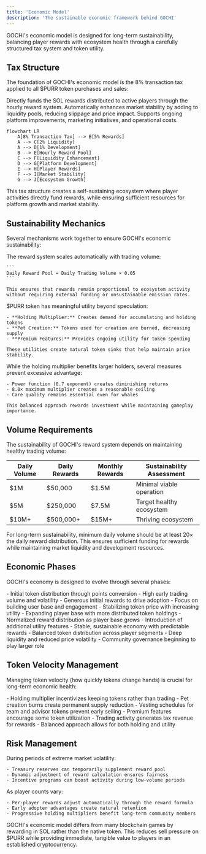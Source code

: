 ```yaml
---
title: 'Economic Model'
description: 'The sustainable economic framework behind GOCHI'
---
```


GOCHI's economic model is designed for long-term sustainability, balancing player rewards with ecosystem health through a carefully structured tax system and token utility.

## Tax Structure

The foundation of GOCHI's economic model is the 8% transaction tax applied to all $PURR token purchases and sales:

<CardGroup cols={3}>
  <Card title="5% to Rewards" icon="sack-dollar">
    Directly funds the SOL rewards distributed to active players through the hourly reward system.
  </Card>
  <Card title="2% to Liquidity" icon="water">
    Automatically enhances market stability by adding to liquidity pools, reducing slippage and price impact.
  </Card>
  <Card title="1% to Development" icon="wrench">
    Supports ongoing platform improvements, marketing initiatives, and operational costs.
  </Card>
</CardGroup>

```mermaid
flowchart LR
    A[8% Transaction Tax] --> B[5% Rewards]
    A --> C[2% Liquidity]
    A --> D[1% Development]
    B --> E[Hourly Reward Pool]
    C --> F[Liquidity Enhancement]
    D --> G[Platform Development]
    E --> H[Player Rewards]
    F --> I[Market Stability]
    G --> J[Ecosystem Growth]
```

<Note>
This tax structure creates a self-sustaining ecosystem where player activities directly fund rewards, while ensuring sufficient resources for platform growth and market stability.
</Note>

## Sustainability Mechanics

Several mechanisms work together to ensure GOCHI's economic sustainability:

<AccordionGroup>
  <Accordion title="Volume-Based Rewards">
    The reward system scales automatically with trading volume:
    
    ```
    Daily Reward Pool = Daily Trading Volume × 0.05
    ```
    
    This ensures that rewards remain proportional to ecosystem activity without requiring external funding or unsustainable emission rates.
  </Accordion>
  
  <Accordion title="Token Utility & Sinks">
    $PURR token has meaningful utility beyond speculation:
    
    - **Holding Multiplier:** Creates demand for accumulating and holding tokens
    - **Pet Creation:** Tokens used for creation are burned, decreasing supply
    - **Premium Features:** Provides ongoing utility for token spending
    
    These utilities create natural token sinks that help maintain price stability.
  </Accordion>
  
  <Accordion title="Anti-Whale Measures">
    While the holding multiplier benefits larger holders, several measures prevent excessive advantage:
    
    - Power function (0.7 exponent) creates diminishing returns
    - 8.0× maximum multiplier creates a reasonable ceiling
    - Care quality remains essential even for whales
    
    This balanced approach rewards investment while maintaining gameplay importance.
  </Accordion>
</AccordionGroup>

## Volume Requirements

The sustainability of GOCHI's reward system depends on maintaining healthy trading volume:

| Daily Volume | Daily Rewards | Monthly Rewards | Sustainability Assessment |
|--------------|--------------|----------------|---------------------------|
| $1M | $50,000 | $1.5M | Minimal viable operation |
| $5M | $250,000 | $7.5M | Target healthy ecosystem |
| $10M+ | $500,000+ | $15M+ | Thriving ecosystem |

<Warning>
For long-term sustainability, minimum daily volume should be at least 20× the daily reward distribution. This ensures sufficient funding for rewards while maintaining market liquidity and development resources.
</Warning>

## Economic Phases

GOCHI's economy is designed to evolve through several phases:

<Steps>
  <Step title="Launch Phase (Months 1-3)">
    - Initial token distribution through points conversion
    - High early trading volume and volatility
    - Generous initial rewards to drive adoption
    - Focus on building user base and engagement
  </Step>
  
  <Step title="Growth Phase (Months 4-9)">
    - Stabilizing token price with increasing utility
    - Expanding player base with more distributed token holdings
    - Normalized reward distribution as player base grows
    - Introduction of additional utility features
  </Step>
  
  <Step title="Maturity Phase (Month 10+)">
    - Stable, sustainable economy with predictable rewards
    - Balanced token distribution across player segments
    - Deep liquidity and reduced price volatility
    - Community governance beginning to play larger role
  </Step>
</Steps>

## Token Velocity Management

Managing token velocity (how quickly tokens change hands) is crucial for long-term economic health:

<CardGroup cols={2}>
  <Card title="Velocity Reduction" icon="hourglass-half">
    - Holding multiplier incentivizes keeping tokens rather than trading
    - Pet creation burns create permanent supply reduction
    - Vesting schedules for team and advisor tokens prevent early selling
  </Card>
  
  <Card title="Healthy Circulation" icon="circle-nodes">
    - Premium features encourage some token utilization
    - Trading activity generates tax revenue for rewards
    - Balanced approach allows for both holding and utility
  </Card>
</CardGroup>

## Risk Management

<AccordionGroup>
  <Accordion title="Market Volatility Protection">
    During periods of extreme market volatility:
    
    - Treasury reserves can temporarily supplement reward pool
    - Dynamic adjustment of reward calculation ensures fairness
    - Incentive programs can boost activity during low-volume periods
  </Accordion>
  
  <Accordion title="Player Base Fluctuations">
    As player counts vary:
    
    - Per-player rewards adjust automatically through the reward formula
    - Early adopter advantages create natural retention
    - Progressive holding multipliers benefit long-term community members
  </Accordion>
</AccordionGroup>

<Tip>
GOCHI's economic model differs from many blockchain games by rewarding in SOL rather than the native token. This reduces sell pressure on $PURR while providing immediate, tangible value to players in an established cryptocurrency.
</Tip>